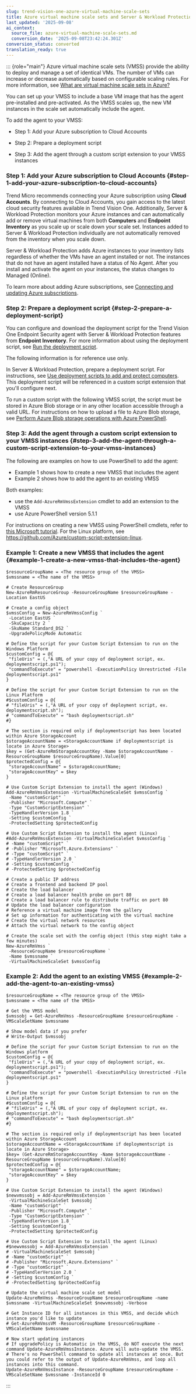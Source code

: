 ```yaml
---
slug: trend-vision-one-azure-virtual-machine-scale-sets
title: Azure virtual machine scale sets and Server & Workload Protection
last_updated: '2025-09-08'
ai_context:
  source_file: azure-virtual-machine-scale-sets.md
  conversion_date: '2025-09-08T23:42:24.301Z'
conversion_status: converted
translation_ready: true
---
```


::: {role="main"}
Azure virtual machine scale sets (VMSS) provide the ability to deploy and manage a set of identical VMs. The number of VMs can increase or decrease automatically based on configurable scaling rules. For more information, see [What are virtual machine scale sets in Azure?](https://docs.microsoft.com/en-us/azure/virtual-machine-scale-sets/virtual-machine-scale-sets-overview)

You can set up your VMSS to include a base VM image that has the agent pre-installed and pre-activated. As the VMSS scales up, the new VM instances in the scale set automatically include the agent.

To add the agent to your VMSS:

- Step 1: Add your Azure subscription to Cloud Accounts

- Step 2: Prepare a deployment script

- Step 3: Add the agent through a custom script extension to your VMSS instances

### Step 1: Add your Azure subscription to Cloud Accounts {#step-1-add-your-azure-subscription-to-cloud-accounts}

Trend Micro recommends connecting your Azure subscription using **Cloud Accounts**. By connecting to Cloud Accounts, you gain access to the latest cloud security features available in Trend Vision One. Additionally, Server & Workload Protection monitors your Azure instances and can automatically add or remove virtual machines from both **Computers** and **Endpoint Inventory** as you scale up or scale down your scale set. Instances added to Server & Workload Protection individually are not automatically removed from the inventory when you scale down.

Server & Workload Protection adds Azure instances to your inventory lists regardless of whether the VMs have an agent installed or not. The instances that do not have an agent installed have a status of No Agent. After you install and activate the agent on your instances, the status changes to Managed (Online).

To learn more about adding Azure subscriptions, see [Connecting and updating Azure subscriptions](connecting-azure-subscriptions.mdx).

### Step 2: Prepare a deployment script {#step-2-prepare-a-deployment-script}

You can configure and download the deployment script for the Trend Vision One Endpoint Security agent with Server & Workload Protection features from **Endpoint Inventory**. For more information about using the deployment script, see [Run the deployment script](using-endpoint-deployment-script.mdx).

The following information is for reference use only.

In Server & Workload Protection, prepare a deployment script. For instructions, see [Use deployment scripts to add and protect computers](deployment-scripts-add-computers.mdx). This deployment script will be referenced in a custom script extension that you'll configure next.

To run a custom script with the following VMSS script, the script must be stored in Azure Blob storage or in any other location accessible through a valid URL. For instructions on how to upload a file to Azure Blob storage, see [Perform Azure Blob storage operations with Azure PowerShell](https://docs.microsoft.com/en-us/azure/storage/blobs/storage-how-to-use-blobs-powershell).

### Step 3: Add the agent through a custom script extension to your VMSS instances {#step-3-add-the-agent-through-a-custom-script-extension-to-your-vmss-instances}

The following are examples on how to use PowerShell to add the agent:

- Example 1 shows how to create a new VMSS that includes the agent
- Example 2 shows how to add the agent to an existing VMSS

Both examples:

- use the `Add-AzureRmVmssExtension` cmdlet to add an extension to the VMSS
- use Azure PowerShell version 5.1.1

For instructions on creating a new VMSS using PowerShell cmdlets, refer to [this Microsoft tutorial](https://docs.microsoft.com/en-us/azure/virtual-machines/windows/tutorial-create-vmss). For the Linux platform, see <https://github.com/Azure/custom-script-extension-linux>.

### Example 1: Create a new VMSS that includes the agent {#example-1-create-a-new-vmss-that-includes-the-agent}

``` codeblock
$resourceGroupName = <The resource group of the VMSS>
$vmssname = <The name of the VMSS>

# Create ResourceGroup
New-AzureRmResourceGroup -ResourceGroupName $resourceGroupName -Location EastUS

# Create a config object
$vmssConfig = New-AzureRmVmssConfig `
 -Location EastUS `
 -SkuCapacity 2 `
 -SkuName Standard_DS2 `
 -UpgradePolicyMode Automatic

# Define the script for your Custom Script Extension to run on the Windows Platform
$customConfig = @{
 "fileUris" = (,"A URL of your copy of deployment script, ex. deploymentscript.ps1");
 "commandToExecute" = "powershell -ExecutionPolicy Unrestricted -File deploymentscript.ps1"
}

# Define the script for your Custom Script Extension to run on the Linux Platform
#$customConfig = @{
# "fileUris" = (,"A URL of your copy of deployment script, ex. deploymentscript.sh");
# "commandToExecute" = "bash deploymentscript.sh"
#}

# The section is required only if deploymentscript has been located within Azure StorageAccount
$storageAccountName = <StorageAccountName if deploymentscript is locate in Azure Storage>
$key = (Get-AzureRmStorageAccountKey -Name $storageAccountName -ResourceGroupName $resourceGroupName).Value[0]
$protectedConfig = @{
 "storageAccountName" = $storageAccountName;
 "storageAccountKey" = $key
}

# Use Custom Script Extension to install the agent (Windows)
Add-AzureRmVmssExtension -VirtualMachineScaleSet $vmssConfig `
 -Name "customScript" `
 -Publisher "Microsoft.Compute" `
 -Type "CustomScriptExtension" `
 -TypeHandlerVersion 1.8 `
 -Setting $customConfig `
 -ProtectedSetting $protectedConfig

# Use Custom Script Extension to install the agent (Linux)
#Add-AzureRmVmssExtension -VirtualMachineScaleSet $vmssConfig `
# -Name "customScript" `
# -Publisher "Microsoft.Azure.Extensions" `
# -Type "customScript" `
# -TypeHandlerVersion 2.0 `
# -Setting $customConfig `
# -ProtectedSetting $protectedConfig

# Create a public IP address
# Create a frontend and backend IP pool
# Create the load balancer
# Create a load balancer health probe on port 80
# Create a load balancer rule to distribute traffic on port 80
# Update the load balancer configuration
# Reference a virtual machine image from the gallery
# Set up information for authenticating with the virtual machine
# Create the virtual network resources
# Attach the virtual network to the config object

# Create the scale set with the config object (this step might take a few minutes)
New-AzureRmVmss `
 -ResourceGroupName $resourceGroupName `
 -Name $vmssname `
 -VirtualMachineScaleSet $vmssConfig
```

### Example 2: Add the agent to an existing VMSS {#example-2-add-the-agent-to-an-existing-vmss}

``` codeblock
$resourceGroupName = <The resource group of the VMSS>
$vmssname = <The name of the VMSS>

# Get the VMSS model
$vmssobj = Get-AzureRmVmss -ResourceGroupName $resourceGroupName -VMScaleSetName $vmssname

# Show model data if you prefer
# Write-Output $vmssobj

# Define the script for your Custom Script Extension to run on the Windows platform
$customConfig = @{
 "fileUris" = (,"A URL of your copy of deployment script, ex. deploymentscript.ps1");
 "commandToExecute" = "powershell -ExecutionPolicy Unrestricted -File deploymentscript.ps1"
}

# Define the script for your Custom Script Extension to run on the Linux platform
#$customConfig = @{
# "fileUris" = (,"A URL of your copy of deployment script, ex. deploymentscript.sh");
# "commandToExecute" = "bash deploymentscript.sh"
#}

# The section is required only if deploymentscript has been located within Azure StorageAccount
$storageAccountName = <StorageAccountName if deploymentscript is locate in Azure Storage>
$key= (Get-AzureRmStorageAccountKey -Name $storageAccountName -ResourceGroupName $resourceGroupName).Value[0]
$protectedConfig = @{
 "storageAccountName" = $storageAccountName;
 "storageAccountKey" = $key
}

# Use Custom Script Extension to install the agent (Windows)
$newvmssobj = Add-AzureRmVmssExtension `
 -VirtualMachineScaleSet $vmssobj `
 -Name "customScript" `
 -Publisher "Microsoft.Compute" `
 -Type "CustomScriptExtension" `
 -TypeHandlerVersion 1.8 `
 -Setting $customConfig `
 -ProtectedSetting $protectedConfig

# Use Custom Script Extension to install the agent (Linux)
#$newvmssobj = Add-AzureRmVmssExtension `
# -VirtualMachineScaleSet $vmssobj `
# -Name "customScript" `
# -Publisher "Microsoft.Azure.Extensions" `
# -Type "customScript" `
# -TypeHandlerVersion 2.0 `
# -Setting $customConfig `
# -ProtectedSetting $protectedConfig

# Update the virtual machine scale set model
Update-AzureRmVmss -ResourceGroupName $resourceGroupName -name $vmssname -VirtualMachineScaleSet $newvmssobj -Verbose

# Get Instance ID for all instances in this VMSS, and decide which instance you'd like to update
# Get-AzureRmVmssVM -ResourceGroupName $resourceGroupName -VMScaleSetName $vmssname

# Now start updating instances
# If upgradePolicy is Automatic in the VMSS, do NOT execute the next command Update-AzureRmVmssInstance. Azure will auto-update the VMSS.
# There's no PowerShell command to update all instances at once. But you could refer to the output of Update-AzureRmVmss, and loop all instances into this command.
Update-AzureRmVmssInstance -ResourceGroupName $resourceGroupName -VMScaleSetName $vmssname -InstanceId 0
```
:::

